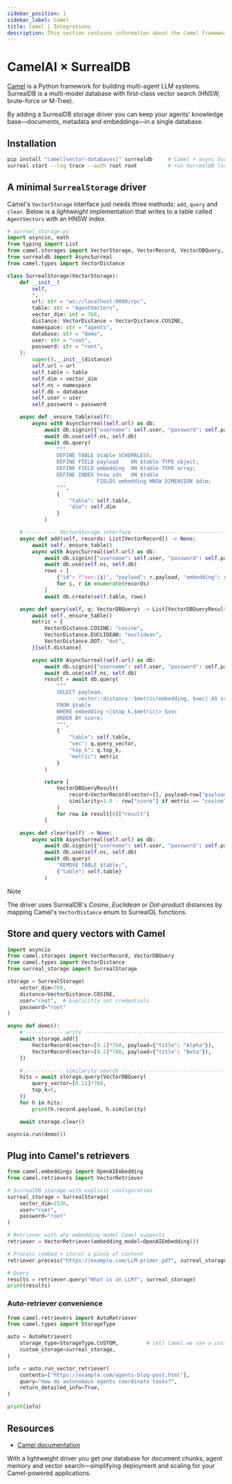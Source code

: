 ```yaml
---
sidebar_position: 1
sidebar_label: Camel
title: Camel | Integrations
description: This section contains information about the Camel framework and how to integrate it with SurrealDB.
---
```


# CamelAI × SurrealDB

[Camel](https://www.camel-ai.org) is a Python framework for building multi-agent LLM systems.
SurrealDB is a multi-model database with first-class vector search (HNSW, brute-force or M-Tree).

By adding a SurrealDB storage driver you can keep your agents' knowledge base—documents, metadata and embeddings—in a single database.

## Installation

```bash
pip install "camel[vector-databases]" surrealdb     # Camel + async SurrealDB SDK
surreal start --log trace --auth root root          # run SurrealDB locally
```

## A minimal `SurrealStorage` driver

Camel's `VectorStorage` interface just needs three methods: `add`, `query` and `clear`.
Below is a *lightweight* implementation that writes to a table called `AgentVectors` with an HNSW index.

```python
# surreal_storage.py
import asyncio, math
from typing import List
from camel.storages import VectorStorage, VectorRecord, VectorDBQuery, VectorDBQueryResult
from surrealdb import AsyncSurreal
from camel.types import VectorDistance

class SurrealStorage(VectorStorage):
    def __init__(
        self,
        *,
        url: str = "ws://localhost:8000/rpc",
        table: str = "AgentVectors",
        vector_dim: int = 768,
        distance: VectorDistance = VectorDistance.COSINE,
        namespace: str = "agents",
        database: str = "demo",
        user: str = "root",
        password: str = "root",
    ):
        super().__init__(distance)
        self.url = url
        self.table = table
        self.dim = vector_dim
        self.ns = namespace
        self.db = database
        self.user = user
        self.password = password

    async def _ensure_table(self):
        async with AsyncSurreal(self.url) as db:
            await db.signin({"username": self.user, "password": self.password})
            await db.use(self.ns, self.db)
            await db.query(
                """
                DEFINE TABLE $table SCHEMALESS;
                DEFINE FIELD payload    ON $table TYPE object;
                DEFINE FIELD embedding  ON $table TYPE array;
                DEFINE INDEX hnsw_idx   ON $table
                             FIELDS embedding HNSW DIMENSION $dim;
                """,
                {
                    "table": self.table,
                    "dim": self.dim
                }
            )

    # ---------- VectorStorage interface ---------------------------------
    async def add(self, records: List[VectorRecord]) -> None:
        await self._ensure_table()
        async with AsyncSurreal(self.url) as db:
            await db.signin({"username": self.user, "password": self.password})
            await db.use(self.ns, self.db)
            rows = [
                {"id": f"vec:{i}", "payload": r.payload, "embedding": r.vector}
                for i, r in enumerate(records)
            ]
            await db.create(self.table, rows)

    async def query(self, q: VectorDBQuery) -> List[VectorDBQueryResult]:
        await self._ensure_table()
        metric = {
            VectorDistance.COSINE: "cosine",
            VectorDistance.EUCLIDEAN: "euclidean",
            VectorDistance.DOT: "dot",
        }[self.distance]

        async with AsyncSurreal(self.url) as db:
            await db.signin({"username": self.user, "password": self.password})
            await db.use(self.ns, self.db)
            result = await db.query(
                """
                SELECT payload,
                       vector::distance::$metric(embedding, $vec) AS score
                FROM $table
                WHERE embedding <|$top_k,$metric|> $vec
                ORDER BY score;
                """,
                {
                    "table": self.table,
                    "vec": q.query_vector,
                    "top_k": q.top_k,
                    "metric": metric
                }
            )

            return [
                VectorDBQueryResult(
                    record=VectorRecord(vector=[], payload=row["payload"]),
                    similarity=1.0 - row["score"] if metric == "cosine" else -row["score"],
                )
                for row in result[0]["result"]
            ]

    async def clear(self) -> None:
        async with AsyncSurreal(self.url) as db:
            await db.signin({"username": self.user, "password": self.password})
            await db.use(self.ns, self.db)
            await db.query(
                "REMOVE TABLE $table;",
                {"table": self.table}
            )
```

> [!Note]
> The driver uses SurrealDB's *Cosine*, *Euclidean* or *Dot-product* distances by mapping Camel's `VectorDistance` enum to SurrealQL functions.

## Store and query vectors with Camel

```python
import asyncio
from camel.storages import VectorRecord, VectorDBQuery
from camel.types import VectorDistance
from surreal_storage import SurrealStorage

storage = SurrealStorage(
    vector_dim=768,
    distance=VectorDistance.COSINE,
    user="root",  # Explicitly set credentials
    password="root"
)

async def demo():
    # ------------ write -----------------------------------------------
    await storage.add([
        VectorRecord(vector=[0.1]*768, payload={"title": "Alpha"}),
        VectorRecord(vector=[0.2]*768, payload={"title": "Beta"}),
    ])

    # ------------ similarity search -----------------------------------
    hits = await storage.query(VectorDBQuery(
        query_vector=[0.11]*768,
        top_k=5,
    ))
    for h in hits:
        print(h.record.payload, h.similarity)

    await storage.clear()

asyncio.run(demo())
```

## Plug into Camel's retrievers

```python
from camel.embeddings import OpenAIEmbedding
from camel.retrievers import VectorRetriever

# SurrealDB storage with explicit configuration
surreal_storage = SurrealStorage(
    vector_dim=1536,
    user="root",
    password="root"
)

# Retriever with any embedding model Camel supports
retriever = VectorRetriever(embedding_model=OpenAIEmbedding())

# Process (embed + store) a piece of content
retriever.process("https://example.com/LLM-primer.pdf", surreal_storage)

# Query
results = retriever.query("What is an LLM?", surreal_storage)
print(results)
```

### Auto-retriever convenience

```python
from camel.retrievers import AutoRetriever
from camel.types import StorageType

auto = AutoRetriever(
    storage_type=StorageType.CUSTOM,         # tell Camel we use a custom storage
    custom_storage=surreal_storage,
)

info = auto.run_vector_retriever(
    contents=["https://example.com/agents-blog-post.html"],
    query="How do autonomous agents coordinate tasks?",
    return_detailed_info=True,
)

print(info)
```

## Resources

* [Camel documentation](https://docs.camel-ai.org/)

With a lightweight driver you get *one* database for document chunks, agent memory and vector search—simplifying deployment and scaling for your Camel-powered applications.
